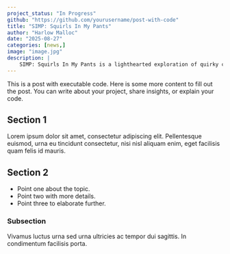 ```yaml
---
project_status: "In Progress"
github: "https://github.com/yourusername/post-with-code"
title: "SIMP: Squirls In My Pants"
author: "Harlow Malloc"
date: "2025-08-27"
categories: [news,]
image: "image.jpg"
description: |
    SIMP: Squirls In My Pants is a lighthearted exploration of quirky coding challenges inspired by everyday moments. This post shares the development journey, highlights creative solutions, and provides practical code examples for readers interested in fun and engaging programming projects.
---
```

This is a post with executable code.
Here is some more content to fill out the post. You can write about your project, share insights, or explain your code.

## Section 1

Lorem ipsum dolor sit amet, consectetur adipiscing elit. Pellentesque euismod, urna eu tincidunt consectetur, nisi nisl aliquam enim, eget facilisis quam felis id mauris.

## Section 2

- Point one about the topic.
- Point two with more details.
- Point three to elaborate further.

### Subsection

Vivamus luctus urna sed urna ultricies ac tempor dui sagittis. In condimentum facilisis porta.


